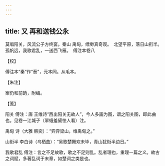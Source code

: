 ```yaml
---
---
---
```

title: 又 再和送钱公永
---







莫唱阳关，风流公子方终宴。秦山 禹甸，缥缈真奇观。　北望平原，落日山衔半。孤帆远，我歌君乱，一送西飞雁。　傅注本卷八





【校】


傅注本“秦”作“泰”，元本同。从毛本。





【朱注】


案仍和前韵，附编。





【笺】


阳关 傅注：唐 王维诗“西出阳关无故人”，今人多画为图，谓之阳关图，即此曲也。见卷一江城子（翠蛾羞黛怯人看）注。

禹甸 诗（大雅 韩奕）：“弈弈梁山，维禹甸之。”

山衔半 李白诗（乌栖曲）：“吴歌楚舞欢未毕，青山犹衔半边日。”

我歌君乱 傅注：言之不足故歌，歌之不足则乱。乱者理也，重理一篇之义。故古之词赋，多著乱词于末章，如楚词之类是也。